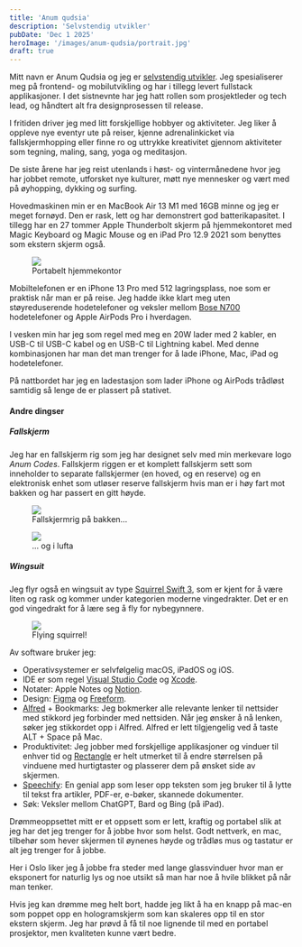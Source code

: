 ```yaml
---
title: 'Anum qudsia'
description: 'Selvstendig utvikler'
pubDate: 'Dec 1 2025'
heroImage: '/images/anum-qudsia/portrait.jpg'
draft: true
---
```









<Question1/>

Mitt navn er Anum Qudsia og jeg er [selvstendig utvikler](https://www.anum.io/). Jeg spesialiserer meg på frontend- og mobilutvikling og har i tillegg levert fullstack applikasjoner. I det sistnevnte har jeg hatt rollen som prosjektleder og tech lead, og håndtert alt fra designprosessen til release.

I fritiden driver jeg med litt forskjellige hobbyer og aktiviteter. Jeg liker å oppleve nye eventyr ute på reiser, kjenne adrenalinkicket via fallskjermhopping eller finne ro og uttrykke kreativitet gjennom aktiviteter som tegning, maling, sang, yoga og meditasjon.

De siste årene har jeg reist utenlands i høst- og vintermånedene hvor jeg har jobbet remote, utforsket nye kulturer, møtt nye mennesker og vært med på øyhopping, dykking og surfing.


<Question2/>

Hovedmaskinen min er en MacBook Air 13 M1 med 16GB minne og jeg er meget fornøyd. Den er rask, lett og har demonstrert god batterikapasitet. I tillegg har en 27 tommer Apple Thunderbolt skjerm på hjemmekontoret med Magic Keyboard og Magic Mouse og en iPad Pro 12.9  2021 som benyttes som ekstern skjerm også.

<figure>
    <img src='/images/anum-qudsia/working-on-beach.jpg'/>
    <figcaption>
        Portabelt hjemmekontor
    </figcaption>
</figure>

Mobiltelefonen er en iPhone 13 Pro med 512 lagringsplass, noe som er praktisk når man er på reise. Jeg hadde ikke klart meg uten støyreduserende hodetelefoner og veksler mellom [Bose N700](https://www.bose.no/nb_no/support/products/bose_headphones_support/bose_around_ear_headphones_support/noise-cancelling-headphones-700.html) hodetelefoner og Apple AirPods Pro i hverdagen.

I vesken min har jeg som regel med meg en 20W lader med 2 kabler, en USB-C til USB-C kabel og en USB-C til Lightning kabel. Med denne kombinasjonen har man det man trenger for å lade iPhone, Mac, iPad og hodetelefoner.

På nattbordet har jeg en ladestasjon som lader iPhone og AirPods trådløst samtidig så lenge de er plassert på stativet.

#### Andre dingser

##### Fallskjerm

Jeg har en fallskjerm rig som jeg har designet selv med min merkevare logo _Anum Codes_. Fallskjerm riggen er et komplett fallskjerm sett som inneholder to separate fallskjermer (en hoved, og en reserve) og en elektronisk enhet som utløser reserve fallskjerm hvis man er i høy fart mot bakken og har passert en gitt høyde.

<figure>
    <img src='/images/anum-qudsia/with-skydiving-rig.png'/>
    <figcaption>
        Fallskjermrig på bakken...
    </figcaption>
</figure>

<figure>
    <img src='/images/anum-qudsia/skydiving.jpg'/>
    <figcaption>
        ... og i lufta
    </figcaption>
</figure>


##### Wingsuit

Jeg flyr også en wingsuit av type [Squirrel Swift 3](https://squirrel.ws/wingsuits/swift3), som er kjent for å være liten og rask og kommer under kategorien moderne vingedrakter. Det er en god vingedrakt for å lære seg å fly for nybegynnere.

<figure>
    <img src='/images/anum-qudsia/wingsuit.jpg'/>
    <figcaption>
        Flying squirrel!
    </figcaption>
</figure>

<Question3/>

Av software bruker jeg:

* Operativsystemer er selvfølgelig macOS, iPadOS og iOS.
* IDE er som regel [Visual Studio Code](https://code.visualstudio.com/) og [Xcode](https://developer.apple.com/xcode/).
* Notater: Apple Notes og [Notion](https://www.notion.so/).
* Design: [Figma](https://www.figma.com/) og [Freeform](https://apps.apple.com/us/app/freeform/id6443742539).
* [Alfred](https://www.alfredapp.com/) + Bookmarks: Jeg bokmerker alle relevante lenker til nettsider med stikkord jeg forbinder med nettsiden. Når jeg ønsker å nå lenken, søker jeg stikkordet opp i Alfred. Alfred er lett tilgjengelig ved å taste  ALT + Space på Mac.
* Produktivitet: Jeg jobber med forskjellige applikasjoner og vinduer til enhver tid og [Rectangle](https://rectangleapp.com) er helt utmerket til å endre størrelsen på vinduene med hurtigtaster og plasserer dem på ønsket side av skjermen.
* [Speechify](https://speechify.com/): En genial app som leser opp teksten som jeg bruker til å lytte til tekst fra artikler, PDF-er, e-bøker, skannede dokumenter.
* Søk: Veksler mellom ChatGPT, Bard og Bing (på iPad).

<Question4/>

Drømmeoppsettet mitt er et oppsett som er lett, kraftig og portabel slik at jeg har det jeg trenger for å jobbe hvor som helst. Godt nettverk, en mac, tilbehør som hever skjermen til øynenes høyde og trådløs mus og tastatur er alt jeg trenger for å jobbe.

Her i Oslo liker jeg å jobbe fra steder med lange glassvinduer hvor man er eksponert for naturlig lys og noe utsikt så man har noe å hvile blikket på når man tenker.

Hvis jeg kan drømme meg helt bort, hadde jeg likt å ha en knapp på mac-en som poppet opp en hologramskjerm som kan skaleres opp til en stor ekstern skjerm. Jeg har prøvd å få til noe lignende til med en portabel prosjektor, men kvaliteten kunne vært bedre.